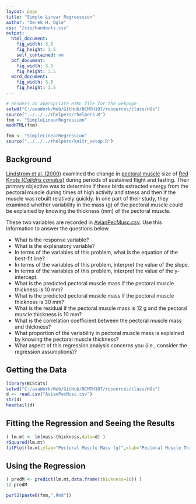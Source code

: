 ```yaml
---
layout: page
title: "Simple Linear Regresssion"
author: "Derek H. Ogle"
css: "/css/handouts.css"
output:
  html_document:
    fig_width: 3.5
    fig_height: 3.5
    self_contained: no
  pdf_document:
    fig_width: 3.5
    fig_height: 3.5
  word_document:
    fig_width: 3.5
    fig_height: 3.5
---
```


```r
# Renders an appropriate HTML file for the webpage
setwd("C:/aaaWork/Web/GitHub/NCMTH107/resources/class/HOs")
source("../../../rhelpers/rhelpers.R")
fnm <- "SimpleLinearRegression"
modHTML(fnm)
```

```r
fnm <- "SimpleLinearRegression"
source("../../../rhelpers/knitr_setup.R")
```

## Background
[Lindstrom et al. (2000)](http://www.ncbi.nlm.nih.gov/pubmed/10667974) examined the change in [pectoral muscle](http://www.birdwatchingdaily.com/blog/2014/01/30/the-amazing-muscles-and-bones-that-make-birds-fly/) size of [Red Knots (*Calidris canutus*)](https://en.wikipedia.org/wiki/Red_knot) during periods of sustained flight and fasting.  Their primary objective was to determine if these birds extracted energy from the pectoral muscle during times of high activity and stress and then if the muscle was rebuilt relatively quickly.  In one part of their study, they examined whether variability in the mass (g) of the pectoral muscle could be explained by knowing the thickness (mm) of the pectoral muscle.

These two variables are recorded in [AvianPecMusc.csv](https://github.com/droglenc/NCData/raw/master/AvianPecMusc.csv).  Use this information to answer the questions below.

* What is the response variable?
* What is the explanatory variable?
* In terms of the variables of this problem, what is the equation of the best-fit line?
* In terms of the variables of this problem, interpret the value of the slope.
* In terms of the variables of this problem, interpret the value of the y-intercept.
* What is the predicted pectoral muscle mass if the pectoral muscle thickness is 10 mm?
* What is the predicted pectoral muscle mass if the pectoral muscle thickness is 30 mm?
* What is the residual if the pectoral muscle mass is 12 g and the pectoral muscle thickness is 10 mm?
* What is the correlation coefficient between the pectoral muscle mass and thickness?
* What proportion of the variability in pectoral muscle mass is explained by knowing the pectoral muscle thickness?
* What aspect of this regression analysis concerns you (i.e., consider the regression assumptions)?

## Getting the Data
```r
library(NCStats)
setwd("C:/aaaWork/Web/GitHub/NCMTH107/resources/class/HOs")
d <- read.csv("AvianPecMusc.csv")
str(d)
headtail(d)
```

## Fitting the Regression and Seeing the Results
```r
( lm.mt <- lm(mass~thickness,data=d) )
rSquared(lm.mt)
fitPlot(lm.mt,ylab="Pectoral Muscle Mass (g)",xlab="Pectoral Muscle Thickness (mm)")
```

## Using the Regression
```r
( predM <- predict(lm.mt,data.frame(thickness=10)) )
12-predM
```

```r
purl2(paste0(fnm,".Rmd"))
```
